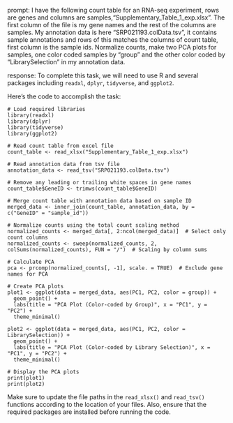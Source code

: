 prompt:
I have the following count table for an RNA-seq experiment, rows are genes and columns are samples,"Supplementary_Table_1_exp.xlsx". The first column of the file is my gene names and the rest of the columns are samples. My annotation data is here "SRP021193.colData.tsv", it contains sample annotations and rows of this matches the columns of count table, first column is the sample ids. Normalize counts, make two PCA plots for samples, one color coded samples by "group" and the other color coded by "LibrarySelection" in my annotation data.

response:
To complete this task, we will need to use R and several packages including `readxl`, `dplyr`, `tidyverse`, and `ggplot2`. 

Here's the code to accomplish the task:

```
# Load required libraries
library(readxl)
library(dplyr)
library(tidyverse)
library(ggplot2)

# Read count table from excel file
count_table <- read_xlsx("Supplementary_Table_1_exp.xlsx")

# Read annotation data from tsv file
annotation_data <- read_tsv("SRP021193.colData.tsv")

# Remove any leading or trailing white spaces in gene names
count_table$GeneID <- trimws(count_table$GeneID)

# Merge count table with annotation data based on sample ID
merged_data <- inner_join(count_table, annotation_data, by = c("GeneID" = "sample_id"))

# Normalize counts using the total count scaling method
normalized_counts <- merged_data[, 2:ncol(merged_data)]  # Select only count columns
normalized_counts <- sweep(normalized_counts, 2, colSums(normalized_counts), FUN = "/")  # Scaling by column sums

# Calculate PCA
pca <- prcomp(normalized_counts[, -1], scale. = TRUE)  # Exclude gene names for PCA

# Create PCA plots
plot1 <- ggplot(data = merged_data, aes(PC1, PC2, color = group)) +
  geom_point() +
  labs(title = "PCA Plot (Color-coded by Group)", x = "PC1", y = "PC2") +
  theme_minimal()

plot2 <- ggplot(data = merged_data, aes(PC1, PC2, color = LibrarySelection)) +
  geom_point() +
  labs(title = "PCA Plot (Color-coded by Library Selection)", x = "PC1", y = "PC2") +
  theme_minimal()

# Display the PCA plots
print(plot1)
print(plot2)
```

Make sure to update the file paths in the `read_xlsx()` and `read_tsv()` functions according to the location of your files. Also, ensure that the required packages are installed before running the code.
